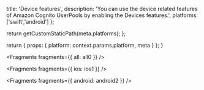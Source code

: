                   
  title: 'Device features',
  description: 'You can use the device related features of Amazon Cognito UserPools by enabling the Devices features.',
  platforms: ['swift','android']
};

  return getCustomStaticPath(meta.platforms);
};

  return {
    props: {
      platform: context.params.platform,
      meta
    }
  };
}
          



<Fragments fragments={{ all: all0 }} />


<Fragments fragments={{ ios: ios1 }} />


<Fragments fragments={{ android: android2 }} />

